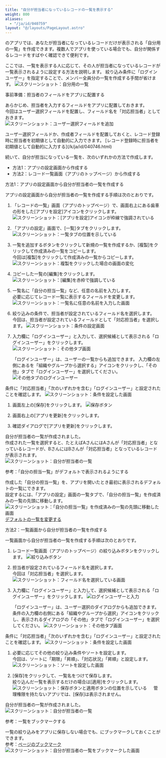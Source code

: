 ```yaml
---
title: "自分が担当者になっているレコードの一覧を表示する"
weight: 800
aliases:
  - "/ja/id/040759"
layout: "@/layouts/PageLayout.astro"
---
```



<Kintone />のアプリでは、あなたが担当者になっているレコードだけが表示される「自分用の一覧」を作成できます。複数人でアプリを使っている場合でも、自分が関係するレコードをすばやく確認できて便利です。  

ここでは、一覧を表示する人に応じて、その人が担当者になっているレコードが一覧表示されるように設定する方法を説明します。
絞り込み条件に「ログインユーザー」を指定することで、メンバー全員分の一覧を作成する手間が省けます。
<Img src="/k/kintone/img-ja/tips_myview_01.png" alt="スクリーンショット：自分用の一覧" />

<Heading id="record_registration_tips_myview_10">事前準備：担当者のフィールドをアプリに配置する</Heading>

あらかじめ、担当者を入力するフィールドをアプリに配置しておきます。  
今回はユーザー選択フィールドを配置し、フィールド名を「対応担当者」としておきます。  
<Img src="/k/kintone/img-ja/tips_myview_04.png" alt="スクリーンショット：ユーザー選択フィールドを追加" />

<Hint>
ユーザー選択フィールドか、作成者フィールドを配置しておくと、レコード登録時に担当者を初期値として自動的に入力できます。  
[レコード登録時に担当者を初期値として自動的に入力する](/k/ja/id/040746.html)

</Hint>

続いて、自分が担当になっている一覧を、次のいずれかの方法で作成します。

* 方法1：アプリの設定画面から作成する
* 方法2：レコード一覧画面（アプリのトップページ）から作成する

<Heading id="record_registration_tips_myview_20">方法1：アプリの設定画面から自分が担当者の一覧を作成する</Heading>

アプリの設定画面から自分が担当者の一覧を作成する手順は次のとおりです。

1. 「レコードの一覧」画面（アプリのトップページ）で、画面右上にある歯車の形をした[アプリを設定]アイコンをクリックします。  
   <Img src="/k/kintone/img-ja/tips_myview_12.png" alt="スクリーンショット：[アプリを設定]アイコンが枠線で強調されている" />

1. 「アプリの設定」画面で、[一覧]タブをクリックします。
   <Img src="/k/kintone/img-ja/tips_myview_13.png" alt="スクリーンショット：一覧タブの位置を示している" />

1. 一覧を追加するボタンをクリックして新規の一覧を作成するか、[複製]をクリックして作成済みの一覧をコピーします。  
  今回は[複製]をクリックして作成済みの一覧からコピーします。
   <Img src="/k/kintone/img-ja/tips_myview_14.png" alt="スクリーンショット：複製をクリックした場合の画面の変化" />

1. コピーした一覧の[編集]をクリックします。
   <Img src="/k/kintone/img-ja/tips_myview_15.png" alt="スクリーンショット：[編集]を赤枠で強調している" />

1. 一覧名に「自分の担当一覧」など、任意の名前を入力します。  
  必要に応じてレコード一覧に表示するフィールドを変更します。
   <Img src="/k/kintone/img-ja/tips_myview_16.png" alt="スクリーンショット：一覧名に任意の名前を入力した画面" />

1. 絞り込みの条件で、担当者が設定されているフィールド名を選択します。  
  今回は、担当者が設定されているフィールドとして「対応担当者」を選択します。
   <Img src="/k/kintone/img-ja/tips_myview_24.png" alt="スクリーンショット：条件の設定画面" />

1. 入力欄に「ログインユーザー」と入力して、選択候補として表示される「ログインユーザー」をクリックします。
   <Img src="/k/kintone/img-ja/tips_myview_25.png" alt="スクリーンショット：その他タブ画面" />

   <Note>
   「ログインユーザー」は、ユーザーの一覧からも追加できます。  
   入力欄の左側にあるを「組織やグループから選択する」アイコンをクリックし、「その他」タブで「ログインユーザー」を選択してください。
     <Img src="/k/kintone/img-ja/tips_myview_18.png" alt="その他タブのログインユーザー" />  

   </Note>
  条件に「対応担当者」「次のいずれかを含む」「ログインユーザー」と設定されたことを確認します。
   <Img src="/k/kintone/img-ja/tips_myview_19.png" alt="スクリーンショット：条件を設定した画面" />
   
1. 画面左上の[保存]をクリックします。
   <Img src="/k/kintone/img-ja/tips_myview_20.png" alt="保存ボタン" />

1. 画面右上の[アプリを更新]をクリックします。

1. 確認ダイアログで[アプリを更新]をクリックします。  
  
自分が担当者の一覧が作成されました。  
作成された一覧を選択すると、たとえばAさんにはAさんが「対応担当者」となっているレコードが、BさんにはBさんが「対応担当者」となっているレコードが表示されます。  
<Img src="/k/kintone/img-ja/tips_myview_22.png" alt="スクリーンショット：自分が担当者の一覧" />

<Heading level={3} id="record_registration_tips_myview_2010">参考：「自分の担当一覧」がデフォルトで表示されるようにする</Heading>

作成した「自分の担当一覧」を、アプリを開いたとき最初に表示されるデフォルトの一覧にできます。  
設定するには、「アプリの設定」画面の一覧タブで、「自分の担当一覧」を作成済みの一覧の先頭に移動します。  
<Img src="/k/kintone/img-ja/tips_myview_23.png" alt="スクリーンショット：「自分の担当一覧」を作成済みの一覧の先頭に移動した画面" />
<Reference>
[デフォルトの一覧を変更する](/k/ja/id/040607.html)
</Reference>

<Heading id="record_registration_tips_myview_30">方法2：一覧画面から自分が担当者の一覧を作成する</Heading>

一覧画面から自分が担当者の一覧を作成する手順は次のとおりです。  

1. レコード一覧画面（アプリのトップページ）の絞り込みボタンをクリックします。
   <Img src="/k/kintone/img-ja/tips_myview_02.png" alt="絞り込みボタン" />

1. 担当者が設定されているフィールド名を選択します。  
  今回は「対応担当者」を選択します。  
   <Img src="/k/kintone/img-ja/tips_myview_03.png" alt="スクリーンショット：フィールド名を選択している画面" />

1. 入力欄に「ログインユーザー」と入力して、選択候補として表示される「ログインユーザー」をクリックします。
   <Img src="/k/kintone/img-ja/tips_myview_28.png" alt="ログインユーザーと入力" />

   <Note>
   「ログインユーザー」は、ユーザー選択のダイアログからも追加できます。  
   条件の入力欄の右側にある「組織やグループから選択」アイコンをクリックし、表示されるダイアログの「その他」タブで「ログインユーザー」を選択してください。 
   <Img src="/k/kintone/img-ja/tips_myview_06.png" alt="スクリーンショット：その他タブ画面" />

   </Note>
 条件に「対応担当者」「次のいずれかを含む」「ログインユーザー」と設定されたことを確認します。
  <Img src="/k/kintone/img-ja/tips_myview_07.png" alt="スクリーンショット：条件を設定した画面" />

1. 必要に応じてその他の絞り込み条件やソートを設定します。  
  今回は、ソートに「期限」「昇順」、「対応状況」「昇順」と設定します。
   <Img src="/k/kintone/img-ja/tips_myview_08.png" alt="スクリーンショット：ソートを設定した画面" />

1. [保存]をクリックして、一覧名をつけて保存します。  
  絞り込んだ一覧を表示するだけの場合は[適用]をクリックします。
   <Img src="/k/kintone/img-ja/tips_myview_09.png" alt="スクリーンショット：保存ボタンと適用ボタンの位置を示している" />
　<Note>
  管理権限を持たないアプリでは、[保存]は表示されません。
　</Note>

自分が担当者の一覧が作成されました。  
<Img src="/k/kintone/img-ja/tips_myview_10.png" alt="スクリーンショット：自分が担当者の一覧" />

<Heading level={3} id="record_registration_tips_myview_3010">参考：一覧をブックマークする</Heading>

一覧の絞り込みをアプリに保存しない場合でも、<Kintone />にブックマークしておくことができます。  
参考：[ページのブックマーク](/k/ja/id/040289.html)
<Img src="/k/kintone/img-ja/tips_myview_11.png" alt="スクリーンショット：自分が担当者の一覧をブックマークした画面" />
